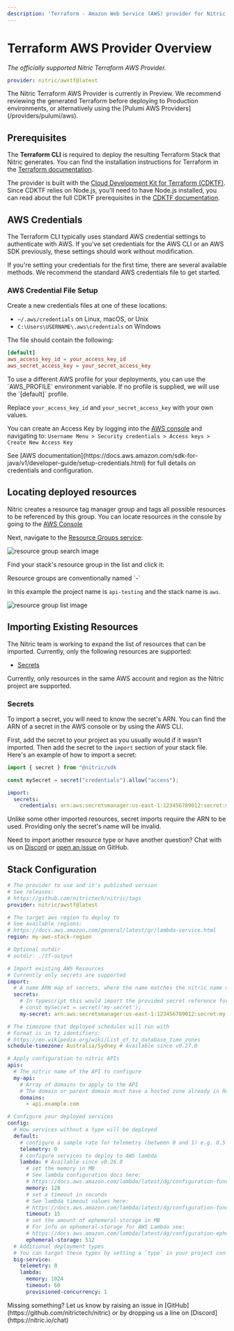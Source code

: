 ```yaml
---
description: 'Terraform - Amazon Web Service (AWS) provider for Nitric'
---
```


# Terraform AWS Provider Overview

_The officially supported Nitric Terraform AWS Provider._

```yaml
provider: nitric/awstf@latest
```

<Note>
  The Nitric Terraform AWS Provider is currently in Preview. We recommend
  reviewing the generated Terraform before deploying to Production environments,
  or alternatively using the [Pulumi AWS Providers](/providers/pulumi/aws).
</Note>

## Prerequisites

The **Terraform CLI** is required to deploy the resulting Terraform Stack that Nitric generates. You can find the installation instructions for Terraform in the [Terraform documentation](https://learn.hashicorp.com/tutorials/terraform/install-cli).

The provider is built with the [Cloud Development Kit for Terraform (CDKTF)](https://developer.hashicorp.com/terraform/cdktf). Since CDKTF relies on Node.js, you'll need to have Node.js installed, you can read about the full CDKTF prerequisites in the [CDKTF documentation](https://developer.hashicorp.com/terraform/tutorials/cdktf/cdktf-install#prerequisites).

## AWS Credentials

The Terraform CLI typically uses standard AWS credential settings to authenticate with AWS. If you've set credentials for the AWS CLI or an AWS SDK previously, these settings should work without modification.

If you're setting your credentials for the first time, there are several available methods. We recommend the standard AWS credentials file to get started.

### AWS Credential File Setup

Create a new credentials files at one of these locations:

- `~/.aws/credentials` on Linux, macOS, or Unix
- `C:\Users\USERNAME\.aws\credentials` on Windows

The file should contain the following:

```toml
[default]
aws_access_key_id = your_access_key_id
aws_secret_access_key = your_secret_access_key
```

<Note>
  To use a different AWS profile for your deployments, you can use the
  `AWS_PROFILE` environment variable. If no profile is supplied, we will use the
  `[default]` profile.
</Note>

Replace `your_access_key_id` and `your_secret_access_key` with your own values.

You can create an Access Key by logging into the [AWS console](https://aws.amazon.com/console/) and navigating to:
`Username Menu > Security credentials > Access keys > Create New Access Key`

<Note>
  See [AWS
  documentation](https://docs.aws.amazon.com/sdk-for-java/v1/developer-guide/setup-credentials.html)
  for full details on credentials and configuration.
</Note>

## Locating deployed resources

Nitric creates a resource tag manager group and tags all possible resources to be referenced by this group. You can locate resources in the console by going to the [AWS Console](https://console.aws.amazon.com/)

Next, navigate to the [Resource Groups service](https://console.aws.amazon.com/resource-groups/home):

![resource group search image](/docs/images/docs/aws-rg.png)

Find your stack's resource group in the list and click it:

<Note>
  Resource groups are conventionally named `<project-name>-<stack-name>`

In this example the project name is `api-testing` and the stack name is `aws`.

</Note>

![resource group list image](/docs/images/docs/aws-rg-screen.png)


## Importing Existing Resources

The Nitric team is working to expand the list of resources that can be imported. Currently, only the following resources are supported:

- [Secrets](/secrets)

<Note>
  Currently, only resources in the same AWS account and region as the Nitric project 
  are supported.
</Note>

### Secrets

To import a secret, you will need to know the secret's ARN. You can find the ARN of a secret in the AWS console or by using the AWS CLI.

First, add the secret to your project as you usually would if it wasn't imported. Then add the secret to the `import` section of your stack file. Here's an example of how to import a secret:

```javascript
import { secret } from "@nitric/sdk

const mySecret = secret("credentials").allow("access");
```

```yaml
import:
  secrets:
    credentials: arn:aws:secretsmanager:us-east-1:123456789012:secret:my-secret
```

<Note>
  Unlike some other imported resources, secret imports require the ARN to be used. 
  Providing only the secret's name will be invalid.
</Note>

Need to import another resource type or have another question? Chat with us on [Discord](https://nitric.io/chat) or [open an issue](https://github.com/nitrictech/nitric/issues) on GitHub.


## Stack Configuration

```yaml title:nitric.[stack ID].yaml
# The provider to use and it's published version
# See releases:
# https://github.com/nitrictech/nitric/tags
provider: nitric/awstf@latest

# The target aws region to deploy to
# See available regions:
# https://docs.aws.amazon.com/general/latest/gr/lambda-service.html
region: my-aws-stack-region

# Optional outdir
# outdir: ./tf-output

# Import existing AWS Resources
# Currently only secrets are supported
import:
  # A name ARN map of secrets, where the name matches the nitric name of the secret you would like to import
  secrets:
    # In typescript this would import the provided secret reference for a secret declared as
    # const mySecret = secret('my-secret');
    my-secret: arn:aws:secretsmanager:us-east-1:123456789012:secret:my-secret

# The timezone that deployed schedules will run with
# Format is in tz identifiers:
# https://en.wikipedia.org/wiki/List_of_tz_database_time_zones
schedule-timezone: Australia/Sydney # Available since v0.27.0

# Apply configuration to nitric APIs
apis:
  # The nitric name of the API to configure
  my-api:
    # Array of domains to apply to the API
    # The domain or parent domain must have a hosted zone already in Route53
    domains:
      - api.example.com

# Configure your deployed services
config:
  # How services without a type will be deployed
  default:
    # configure a sample rate for telemetry (between 0 and 1) e.g. 0.5 is 50%
    telemetry: 0
    # configure services to deploy to AWS lambda
    lambda: # Available since v0.26.0
      # set the memory in MB
      # See lambda configuration docs here:
      # https://docs.aws.amazon.com/lambda/latest/dg/configuration-function-common.html#configuration-memory-console
      memory: 128
      # set a timeout in seconds
      # See lambda timeout values here:
      # https://docs.aws.amazon.com/lambda/latest/dg/configuration-function-common.html#configuration-timeout-console
      timeout: 15
      # set the amount of ephemeral-storage in MB
      # For info on ephemeral-storage for AWS Lambda see:
      # https://docs.aws.amazon.com/lambda/latest/dg/configuration-ephemeral-storage.html
      ephemeral-storage: 512
  # Additional deployment types
  # You can target these types by setting a `type` in your project configuration
  big-service:
    telemetry: 0
    lambda:
      memory: 1024
      timeout: 60
      provisioned-concurrency: 1
```

<Note>
  Missing something? Let us know by raising an issue in
  [GitHub](https://github.com/nitrictech/nitric) or by dropping us a line on
  [Discord](https://nitric.io/chat)
</Note>
